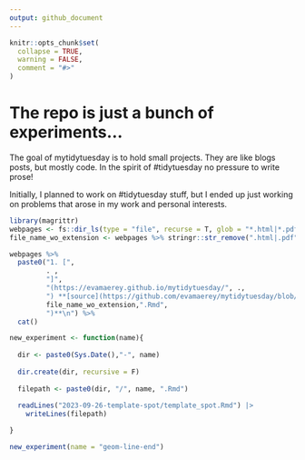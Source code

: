 ```yaml
---
output: github_document
---
```

   
<!-- README.md is generated from README.Rmd. Please edit that file --> 

  
```r
knitr::opts_chunk$set(      
  collapse = TRUE,
  warning = FALSE,
  comment = "#>"          
)        
```

# The repo is just a bunch of experiments... 
 
<!-- badges: start -->
<!-- badges: end -->  

The goal of mytidytuesday is to hold small projects.  They are like blogs posts, but mostly code.  In the spirit of #tidytuesday no pressure to write prose!  

Initially, I planned to work on #tidytuesday stuff, but I ended up just working on problems that arose in my work and personal interests.  

```r
library(magrittr)
webpages <- fs::dir_ls(type = "file", recurse = T, glob = "*.html|*.pdf") %>% rev()
file_name_wo_extension <- webpages %>% stringr::str_remove(".html|.pdf")

webpages %>%    
  paste0("1. [",
         . ,
         "]",
         "(https://evamaerey.github.io/mytidytuesday/", ., 
         ") **[source](https://github.com/evamaerey/mytidytuesday/blob/master/",
         file_name_wo_extension,".Rmd",
         ")**\n") %>% 
  cat()     
```
 
 


  
```r
new_experiment <- function(name){
  
  dir <- paste0(Sys.Date(),"-", name)
  
  dir.create(dir, recursive = F)
  
  filepath <- paste0(dir, "/", name, ".Rmd")
  
  readLines("2023-09-26-template-spot/template_spot.Rmd") |> 
    writeLines(filepath)

}   

new_experiment(name = "geom-line-end")

```

